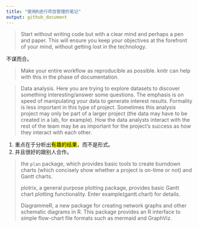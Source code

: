 ```yaml
---
title: "使用R进行项目管理的笔记"
output: github_document
---
```



>
Start without writing code but with a clear mind and perhaps a pen and paper. This will ensure you keep your objectives at the forefront of your mind, without getting lost in the technology.

不谋而合。

>
Make your entire workflow as reproducible as possible. knitr can help with this in the phase of documentation.

>
Data analysis. Here you are trying to explore datasets to discover something interesting/answer some questions. The emphasis is on speed of manipulating your data to generate interest results. Formality is less important in this type of project. Sometimes this analysis project may only be part of a larger project (the data may have to be created in a lab, for example). How the data analysts interact with the rest of the team may be as important for the project’s success as how they interact with each other.

1. 重点在于分析出<mark>有趣的结果</mark>，而不是形式。
1. 并且很好的跟别人合作。

>
the `plan` package, which provides basic tools to create burndown charts (which concisely show whether a project is on-time or not) and Gantt charts.
>
plotrix, a general purpose plotting package, provides basic Gantt chart plotting functionality. Enter example(gantt.chart) for details.
>
DiagrammeR, a new package for creating network graphs and other schematic diagrams in R. This package provides an R interface to simple flow-chart file formats such as mermaid and GraphViz.